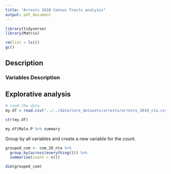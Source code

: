 ```yaml
---
title: "Arrests 2010 Census Tracts analysis"
output: pdf_document
---
```


```r
library(tidyverse)
library(Matrix)

rm(list = ls())
gc()
```

## Description

### Variables Description



## Explorative analysis

```r
# read the data
my.df = read.csv("../../data/core_datasets/arrests/arrests_2010_cta.csv", stringsAsFactors = T)
```

```r
str(my.df)
```
```r
my.df$Male.P %>% summary
```


Group by all variables and create a new variable for the count.
```r
grouped_com <- com_20_nta %>%
  group_by(across(everything())) %>%
  summarise(count = n())

dim(grouped_com)
```







